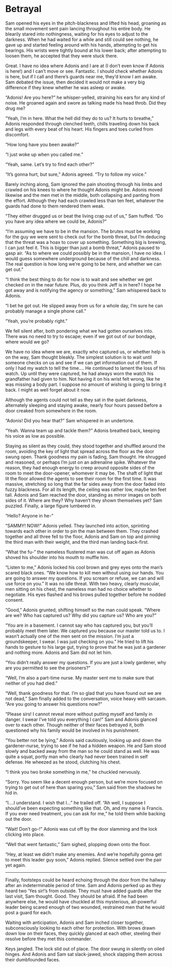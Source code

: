 # Betrayal

Sam opened his eyes in the pitch-blackness and lifted his head, groaning as the small movement sent pain lancing throughout his entire body. He blearily stared into nothingness, waiting for his eyes to adjust to the darkness. When he had waited for a while and still could see nothing, he gave up and started feeling around with his hands, attempting to get his bearings. His wrists were tightly bound at his lower back; after attempting to loosen them, he accepted that they were stuck there. 

Great. I have no idea where Adonis and I are at (I don’t even know if Adonis is here!) and I can’t  move or see. Fantastic. I should check whether Adonis is here, but if I call and there’s guards near me, they’d know I am awake. Sam debated the issue, then decided it would not make a very big difference if they knew whether he was asleep or awake. 

“Adonis! Are you here?” he whisper-yelled, straining his ears for any kind of noise. He groaned again and swore as talking made his head throb. Did they drug me? 

“Yeah, I’m in here. What the hell did they do to us? It hurts to breathe,” Adonis responded through clenched teeth, chills traveling down his back and legs with every beat of his heart. His fingers and toes curled from discomfort. 

“How long have you been awake?”

“I just woke up when you called me.”

“Yeah, same. Let’s try to find each other?”

“It’s gonna hurt, but sure,” Adonis agreed. “Try to follow my voice.”

Barely inching along, Sam ignored the pain shooting through his limbs and crawled on his knees to where he thought Adonis might be. Adonis moved likewise and the men met in the middle, both collapsing and panting from the effort. Although they had each crawled less than ten feet, whatever the guards had done to them rendered them weak. 

“They either drugged us or beat the living crap out of us,” Sam huffed. “Do you have any idea where we could be, Adonis?”

“I’m assuming we have to be in the mansion. The brutes must be working for the guy we were sent to check out for the bomb threat, but I’m deducing that the threat was a hoax to cover up something. Something big is brewing, I can just feel it. This is bigger than just a bomb threat,” Adonis paused to gasp air. “As to where we could possibly be in the mansion, I have no idea. I would guess somewhere underground because of the chill and darkness. The real question is how long we’re going to be here, and whether we can get out.”

“I think the best thing to do for now is to wait and see whether we get checked on in the near future. Plus, do you think Jeff is in here? I hope he got away and is notifying the agency or something,” Sam whispered back to Adonis.

"I bet he got out. He slipped away from us for a whole day, I’m sure he can probably manage a single phone call."

"Yeah, you're probably right."

We fell silent after, both pondering what we had gotten ourselves into. There was no need to try to escape; even if we got out of our bondage, where would we go? 

We have no idea where we are, exactly who captured us, or whether help is on the way, Sam thought bleakly. The simplest solution is to wait until someone checks on us and see if we can get information out of them. If only I had my watch to tell the time…. He continued to lament the loss of his watch. Up until they were captured, he had always worn the watch his grandfather had given to him. Not having it on his wrist felt wrong, like he was missing a body part. I suppose no amount of wishing is going to bring it back. I might as well forget about it now. 

Although the agents could not tell as they sat in the quiet darkness, alternately sleeping and staying awake, nearly four hours passed before a door creaked from somewhere in the room. 

“Adonis! Did you hear that?” Sam whispered in an undertone.

“Yeah. Wanna team up and tackle them?” Adonis breathed back, keeping his voice as low as possible. 

Staying as silent as they could, they stood together and shuffled around the room, avoiding the key of light that spread across the floor as the door swung open. Thank goodness my pain is fading, Sam thought. He shrugged and reasoned, or perhaps I’m just on an adrenaline spike. Whatever the reason, they had enough energy to creep around opposite sides of the room to meet the door-opener, whomever it may be. The shaft of light that lit the floor allowed the agents to see their room for the first time. It was massive, stretching so long that the far sides away from the door faded into fuzzy blackness. For all its length, the ceiling was rather low, maybe ten feet tall. Adonis and Sam reached the door, standing as mirror images on both sides of it. Where are they? Why haven’t they shown themselves yet? Sam puzzled. Finally, a large figure lumbered in.

“Hello? Anyone in he-”

“SAMMY! NOW!” Adonis yelled. They launched into action, sprinting towards each other in order to pin the man between them. They crashed together and all three fell to the floor, Adonis and Sam on top and pinning the third man with their weight, and the third man landing back-first. 

“What the fu-” the nameless flustered man was cut off again as Adonis shoved his shoulder into his mouth to muffle him.

“Listen to me,” Adonis locked his cool brown and grey eyes onto the man's scared black ones. “We know how to kill men without using our hands. You are going to answer my questions. If you scream or refuse, we can and will use force on you.” It was no idle threat. With two heavy, clearly muscular, men sitting on his chest, the nameless man had no choice whether to negotiate. His eyes flashed and his brows pulled together before he nodded consent. 

“Good,” Adonis grunted, shifting himself so the man could speak. “Where are we? Who has captured us? Why did you capture us? Who are you?”

“You are in a basement. I cannot say who has captured you, but you’ll probably meet them later. We captured you because our master told us to. I wasn’t actually one of the men sent on the mission. I’m just a groundskeeper, I swear. I was just checking on you.” He tried to lift his hands to gesture to his large gut, trying to prove that he was just a gardener and nothing more. Adonis and Sam did not let him.

“You didn’t really answer my questions. If you are just a lowly gardener, why are you permitted to see the prisoners?”

“Well, I’m also a part-time nurse. My master sent me to make sure that neither of you had died.”

“Well, thank goodness for that. I’m so glad that you have found out we are not dead,” Sam finally added to the conversation, voice heavy with sarcasm. “Are you going to answer his questions now?”

“Please sirs! I cannot reveal more without putting myself and family in danger. I swear I’ve told you everything I can!” Sam and Adonis glanced over to each other. Though neither of their faces betrayed it, both questioned why his family would be involved in his punishment. 

“You better not be lying,” Adonis said cautiously, looking up and down the gardener-nurse, trying to see if he had a hidden weapon. He and Sam stood slowly and backed away from the man so he could stand as well. He was quite a squat, portly man who clearly had never been trained in self defense. He wheezed as he stood, clutching his chest. 

“I think you two broke something in me,” he chuckled nervously.

“Sorry. You seem like a decent enough person, but we’re more focused on trying to get out of here than sparing you,” Sam said from the shadows he hid in. 

“I....I understand. I wish that I…” he trailed off. “Ah well, I suppose I should’ve been expecting something like that. Oh, and my name is Francis. If you ever need treatment, you can ask for me,” he told them while backing out the door.

“Wait! Don’t go-!” Adonis was cut off by the door slamming and the lock clicking into place.

“Well that went fantastic,” Sam sighed, plopping down onto the floor.

“Hey, at least we didn’t make any enemies. And we’re hopefully gonna get to meet this leader guy soon,” Adonis replied. Silence settled over the pair yet again.

***

Finally, footsteps could be heard echoing through the door from the hallway after an indeterminable period of time. Sam and Adonis perked up as they heard two ‘Yes sir!’s  from outside. They must have added guards after the last visit, Sam thought. Good. They should be afraid. If he had been anywhere else, he would have chuckled at this mysterious, all-powerful leader being scared enough of two wounded, restrained men that he would post a guard for each.

Waiting with anticipation, Adonis and Sam inched closer together, subconsciously looking to each other for protection. With brows drawn down low on their faces, they quickly glanced at each other, steeling their resolve before they met this commander. 

Keys jangled. The lock slid out of place. The door swung in silently on oiled hinges. And Adonis and Sam sat slack-jawed, shock slapping them across their dumbfounded faces.
